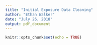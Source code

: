 ```yaml
---
title: "Initial Exposure Data Cleaning"
author: "Ethan Walker"
date: "July 26, 2018"
output: pdf_document
---
```


```r
knitr::opts_chunk$set(echo = TRUE)
```

```r

```

